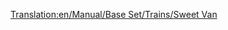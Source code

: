 [[Translation:en/Manual/Base Set/Trains/Sweet Van]]

{{fr/Wagon|Nom=Wagon de bonbons
|Coût=1 060£ (2 120$)
|Poids=21 / 28 t
|Image=[[File:en/Sweetvan.png]]
|Capacité=25 sacs de bonbons
|MonoCoût="
|MonoPoids=21 / 30 t
|MonoCapacité=30 sacs de bonbons
|MagCoût="
|MagPoids=21 / 31 t
|MagCapacité=32 sacs de bonbons
|Description=Pas de description fournie. Ajoutez-en une si vous le voulez.
}}
